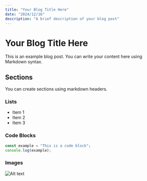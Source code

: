 ```yaml
---
title: "Your Blog Title Here"
date: "2024/12/16"
description: "A brief description of your blog post"
---
```


# Your Blog Title Here

This is an example blog post. You can write your content here using Markdown syntax.

## Sections

You can create sections using markdown headers.

### Lists
- Item 1
- Item 2
- Item 3

### Code Blocks
```js
const example = "This is a code block";
console.log(example);
```

### Images
![Alt text](your-image-url) 